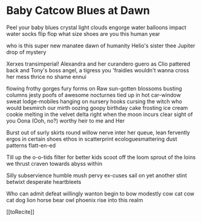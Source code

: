 # Baby Catcow Blues at Dawn

Peel your baby blues 
crystal light clouds
engorge
water balloons
impact
water socks
flip flop
what size shoes
are you
this human year

who is this
super new manatee
dawn of humanity
Helio's sister thee
Jupiter drop
of mystery

Xerxes transimperial!
Alexandra and her
curandero guero
as Clio pattered back
and Tony's boss angel, a
tigress you 'fraidies
wouldn't wanna cross
her mess thrice
no shame ennui

flowing frothy gorges
fury forms on Raw
sun-gotten blossoms
busting columns
jesty poofs of awesome
nocturnes tied up
in hot car-window
sweat lodge-mobiles
hanging on nursery hooks
cursing the witch
who would besmirch our mirth
oozing goopy birthday cake
frosting ice cream cookie
melting in the velvet delta
right when the moon incurs
clear sight of you Oona
(Ooh, no?)
worthy heir to me and Her

Burst out of surly skirts
round willow nerve inter
her queue, lean fervently
ergos in certain shoes
ethos in scatterprint
ecologuesmattering
dust patterns flatt-en-ed

Till up the o-o-tids
filter for better kids
scoot off the loom
sprout of the loins
we thrust craven
towards abyss within

Silly subservience
humble mush
pervy ex-cuses
sail on yet another
stint betwixt
desperate heartbleets

Who can admit defeat
willingly wanton
begin to bow modestly
cow cat cow cat dog
lion horse bear owl
phoenix rise
into this realm

[[toRecite]]
